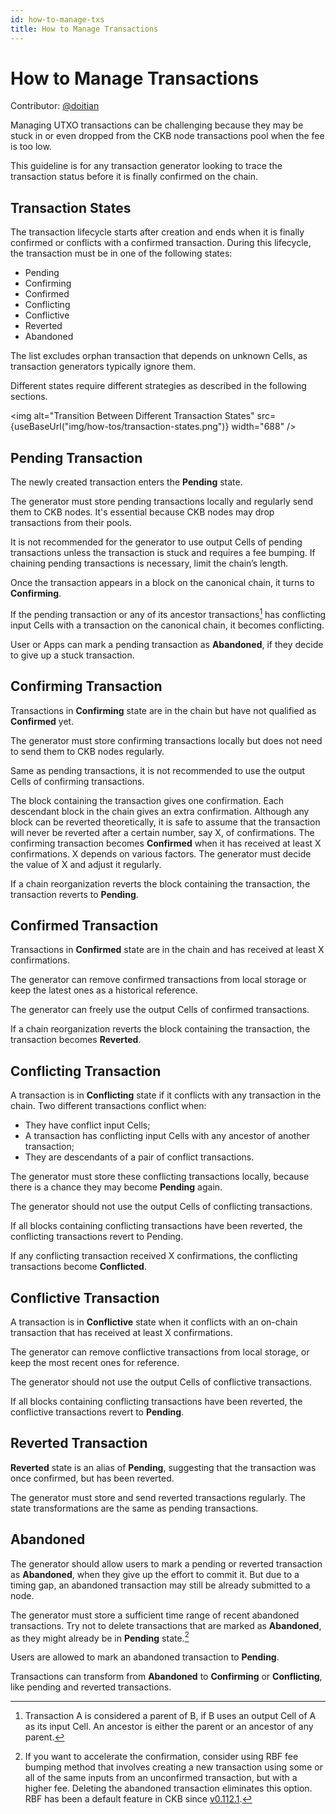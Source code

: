 ```yaml
---
id: how-to-manage-txs
title: How to Manage Transactions
---
```



# How to Manage Transactions

Contributor: [@doitian](https://github.com/doitian)

Managing UTXO transactions can be challenging because they may be stuck in or even dropped from the CKB node transactions pool when the fee is too low.

This guideline is for any transaction generator looking to trace the transaction status before it is finally confirmed on the chain.

## Transaction States

The transaction lifecycle starts after creation and ends when it is finally confirmed or conflicts with a confirmed transaction. During this lifecycle, the transaction must be in one of the following states:

- Pending
- Confirming
- Confirmed
- Conflicting
- Conflictive
- Reverted
- Abandoned

The list excludes <Tooltip>orphan transaction</Tooltip> that depends on unknown Cells, as transaction generators typically ignore them.

Different states require different strategies as described in the following sections.

<img
  alt="Transition Between Different Transaction States"
  src={useBaseUrl("img/how-tos/transaction-states.png")}
  width="688"
/>

## Pending Transaction

The newly created transaction enters the **Pending** state.

The generator must store pending transactions locally and regularly send them to CKB nodes. It's essential because CKB nodes may drop transactions from their pools.

It is not recommended for the generator to use output Cells of pending transactions unless the transaction is stuck and requires a <Tooltip>fee bumping</Tooltip>. If chaining pending transactions is necessary, limit the chain’s length.

Once the transaction appears in a block on the canonical chain, it turns to **Confirming**.

If the pending transaction or any of its ancestor transactions[^1] has conflicting input Cells with a transaction on the canonical chain, it becomes conflicting.

User or Apps can mark a pending transaction as **Abandoned**, if they decide to give up a stuck transaction.

## Confirming Transaction

Transactions in **Confirming** state are in the chain but have not qualified as **Confirmed** yet.

The generator must store confirming transactions locally but does not need to send them to CKB nodes regularly.

Same as pending transactions, it is not recommended to use the output Cells of confirming transactions.

The block containing the transaction gives one confirmation. Each descendant block in the chain gives an extra confirmation. Although any block can be reverted theoretically, it is safe to assume that the transaction will never be reverted after a certain number, say X, of confirmations. The confirming transaction becomes **Confirmed** when it has received at least X confirmations. X depends on various factors. The generator must decide the value of X and adjust it regularly.

If a chain reorganization reverts the block containing the transaction, the transaction reverts to **Pending**.

## Confirmed Transaction

Transactions in **Confirmed** state are in the chain and has received at least X confirmations.

The generator can remove confirmed transactions from local storage or keep the latest ones as a historical reference.

The generator can freely use the output Cells of confirmed transactions.

If a chain reorganization reverts the block containing the transaction, the transaction becomes **Reverted**.

## Conflicting Transaction

A transaction is in **Conflicting** state if it conflicts with any transaction in the chain. Two different transactions conflict when:

- They have conflict input Cells;
- A transaction has conflicting input Cells with any ancestor of another transaction;
- They are descendants of a pair of conflict transactions.

The generator must store these conflicting transactions locally, because there is a chance they may become **Pending** again.

The generator should not use the output Cells of conflicting transactions.

If all blocks containing conflicting transactions have been reverted, the conflicting transactions revert to Pending.

If any conflicting transaction received X confirmations, the conflicting transactions become **Conflicted**.

## Conflictive Transaction

A transaction is in **Conflictive** state when it conflicts with an on-chain transaction that has received at least X confirmations.

The generator can remove conflictive transactions from local storage, or keep the most recent ones for reference.

The generator should not use the output Cells of conflictive transactions.

If all blocks containing conflicting transactions have been reverted, the conflictive transactions revert to **Pending**.

## Reverted Transaction

**Reverted** state is an alias of **Pending**, suggesting that the transaction was once confirmed, but has been reverted.

The generator must store and send reverted transactions regularly. The state transformations are the same as pending transactions.

## Abandoned

The generator should allow users to mark a pending or reverted transaction as **Abandoned**, when they give up the effort to commit it. But due to a timing gap, an abandoned transaction may still be already submitted to a node.

The generator must store a sufficient time range of recent abandoned transactions. Try not to delete transactions that are marked as **Abandoned**, as they might already be in **Pending** state.[^2]

Users are allowed to mark an abandoned transaction to **Pending**.

Transactions can transform from **Abandoned** to **Confirming** or **Conflicting**, like pending and reverted transactions.

[^1]: Transaction A is considered a parent of B, if B uses an output Cell of A as its input Cell. An ancestor is either the parent or an ancestor of any parent.
[^2]: If you want to accelerate the confirmation, consider using <Tooltip>RBF</Tooltip> <Tooltip>fee bumping</Tooltip> method that involves creating a new transaction using some or all of the same inputs from an unconfirmed transaction, but with a higher fee. Deleting the abandoned transaction eliminates this option. RBF has been a default feature in CKB since [v0.112.1](https://github.com/nervosnetwork/ckb/releases/tag/v0.112.1).
